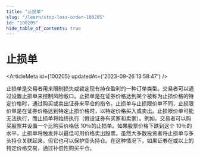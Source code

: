 ```yaml
---
title: "止损单"
slug: "/learn/stop-loss-order-100205"
id: "100205"
hide_table_of_contents: true
---
```



# 止损单

<ArticleMeta id={100205} updatedAt={'2023-09-26 13:58:47'} />
<div className='border-solid border-b border-t-0 my-4 border-[var(--ifm-color-gray-300)]' />

止损单是交易者用来限制损失或锁定现有持仓盈利的一种订单类型。交易者可以通过设置止损单来控制风险敞口。止损单是在证券价格达到某个被称为止损价格的特定价格时，通过购买或卖出证券来平仓的指令。止损单与止损限价单不同，止损限价单是在证券价格达到特定止损价格时，以特定价格买入或卖出。止损限价单可能无法执行，而止损单将始终执行（假设证券有买家和卖家）。例如，交易者可以购买股票并设置一个比购买价格低 10％的止损单。如果股票价格下跌到这个 10％的水平，止损单将触发并以最佳可用价格卖出股票。虽然大多数投资者将止损单与多头持仓关联起来，但它也可以保护空头持仓。在这种情况下，如果证券在或以上的特定价格交易，通过补偿性购买平仓。
